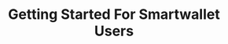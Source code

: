 ---
title: Getting Started For Smartwallet Users
description: Getting Started For Smartwallet Users
sidebar:
  label: Getting Started
  order: 0
---